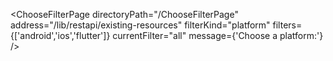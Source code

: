 


<ChooseFilterPage
    directoryPath="/ChooseFilterPage"
    address="/lib/restapi/existing-resources"
    filterKind="platform"
    filters={['android','ios','flutter']}
    currentFilter="all"
    message={'Choose a platform:'}
/>
